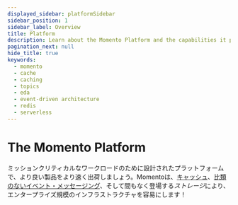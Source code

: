 ```yaml
---
displayed_sidebar: platformSidebar
sidebar_position: 1
sidebar_label: Overview
title: Platform
description: Learn about the Momento Platform and the capabilities it provides to your architecture
pagination_next: null
hide_title: true
keywords:
  - momento
  - cache
  - caching
  - topics
  - eda
  - event-driven architecture
  - redis
  - serverless
---
```


# The Momento Platform

ミッションクリティカルなワークロードのために設計されたプラットフォームで、より良い製品をより速く出荷しましょう。Momentoは、[キャッシュ](/cache)、[比類のないイベント・メッセージング](/topics)、そして間もなく登場する*ストレージ*により、エンタープライズ規模のインフラストラクチャを容易にします！


<CardGrid>
  <LinkCard alignText='center' link="/platform/sdks" title="SDKs" description="Find your favorite language in our list of SDKs" />
  <LinkCard alignText='center' link="/cache/getting-started" title="Get started" description="Quickly get up and running with Momento Cache." />
  <LinkCard alignText='center' link="https://console.gomomento.com/topics" title="Send a message" description="Try out Topics for free directly in your browser" />
  <LinkCard alignText='center' link="/platform/regions" title="Availability" description="View the available regions around the globe" />
</CardGrid>

